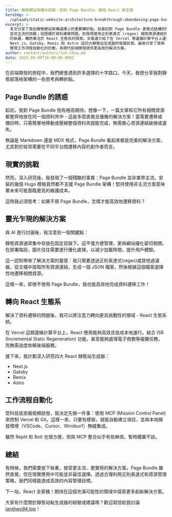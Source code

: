 ```yaml
---
title: 靜態網站架構大突破：告別 Page Bundle，擁抱 React 新生態
heroImg: >-
  /uploads/static-website-architecture-breakthrough-abandoning-page-bundle-for-react-ecosystem.png
excerpt: >
  本文分享了我在靜態網站架構選擇上的重要轉折點。從最初對 Page Bundle 直覺式結構的嚮往，到接受現實中 Page Bundle
  並非主流的挑戰；從困擾於資料遷移問題，到發現使用正則表達式 (regex) 擷取資源連結的解決方案。這一突破讓我能夠放下對 Page Bundle
  的執著，轉而專注於 React 生態系的探索。文章還介紹了在 Vercel 等邊緣計算平台上運行 React 應用的優勢，以及
  Next.js、Gatsby、Remix 和 Astro 這四大靜態站生成器的發展前景。最後分享了使用 MCP
  實現工作流程自動化的計劃，為現代前端開發提供更高效的解決方案。
author: content/authors/Ian-Chou.md
date: 2025-04-09T16:00:00.000Z
---
```


在前端開發的旅程中，我們總會遇到許多選擇的十字路口。今天，我想分享我對靜態部落格架構的一些思考與轉折點。

## Page Bundle 的誘惑

起初，我對 Page Bundle 抱有極高期待。想像一下，一篇文章和它所有相關資源都整齊地放在同一個資料夾中 - 這是多麼直覺且優雅的解決方案！當需要遷移或備份時，只需簡單地移動或壓縮整個資料夾就能完成，無需擔心資源連結破損或遺失。

無論是 Markdown 還是 MDX 格式，Page Bundle 看起來都是完美的解決方案，尤其對於經常需要在不同平台間遷移內容的創作者而言。

## 現實的挑戰

然而，深入研究後，我發現了一個殘酷的事實：Page Bundle 並非業界主流。安裝的幾個 Hugo 模板竟然都不支援 Page Bundle 架構！堅持使用非主流方案意味著未來可能面臨更高的維護成本。

這時我必須思考：如果不用 Page Bundle，怎樣才能高效地遷移資料？

## 靈光乍現的解決方案

與 AI 進行討論後，我注意到一個關鍵點：

靜態資源通常集中存放在固定目錄下。這不僅方便管理，更與網站優化密切相關。在部署階段，圖片往往需要進行優化處理，以減少加載時間，提升用戶體驗。

這一認知帶來了解決方案的靈感：我只需要透過正則表達式(regex)或其他過濾器，從文檔中提取所有資源連結，生成一個 JSON 檔案，然後根據這個檔案選擇性地遷移相關資源。

這樣一來，即使不使用 Page Bundle，我也能高效地完成資料遷移工作！

## 轉向 React 生態系

解決了資料遷移的問題後，我可以將注意力轉向更具挑戰性的領域 - React 生態系統。

在 Vercel 這類邊緣計算平台上，React 應用能夠高效且低成本地運行。結合 ISR (Incremental Static Regeneration) 功能，甚至能夠處理電子商務等複雜任務，而無需過度依賴後端服務。

接下來，我計劃深入研究四大 React 靜態站生成器：

* Next.js
* Gatsby
* Remix
* Astro

## 工作流程自動化

受科技皮皮蝦視頻啟發，我決定先做一件事：使用 MCP (Mission Control Panel) 來控制 Vercel 和 Git。這樣一來，只要有模板，就能自動建立項目，並與本地開發環境（VSCode、Cursor、Windsurf）無縫集成。

雖然 Replit 和 Bolt 也很方便，但與 MCP 整合似乎有些麻煩，暫時擱置不談。

## 總結

有時候，我們需要放下執著，接受更主流、更實用的解決方案。Page Bundle 雖然直覺，但在現實應用中可能並非最佳選擇。透過合理利用正則表達式和資源管理策略，我們同樣能達成高效的內容管理目標。

下一站，React 全家桶！期待在這個充滿可能性的領域中探索更多創新解決方案。

大家有什麼關於靜態站點生成器的經驗或建議嗎？歡迎寫信給我討論 [ian@wo94.top](mailto\:ian@wo94.top)！
